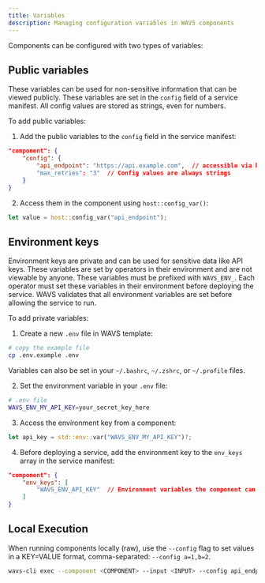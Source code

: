 ```yaml
---
title: Variables
description: Managing configuration variables in WAVS components
---
```

<!--docsignore
docsignore-->

Components can be configured with two types of variables:

## Public variables

These variables can be used for non-sensitive information that can be viewed publicly. These variables are set in the `config` field of a service manifest. All config values are stored as strings, even for numbers.

To add public variables:

1. Add the public variables to the `config` field in the service manifest:

```json
"component": {
    "config": {
        "api_endpoint": "https://api.example.com",  // accessible via host::config_var()
        "max_retries": "3"  // Config values are always strings
    }
}
```

2. Access them in the component using `host::config_var()`:

```rust
let value = host::config_var("api_endpoint");
```

## Environment keys

Environment keys are private and can be used for sensitive data like API keys. These variables are set by operators in their environment and are not viewable by anyone. These variables must be prefixed with `WAVS_ENV_`. Each operator must set these variables in their environment before deploying the service. WAVS validates that all environment variables are set before allowing the service to run.

To add private variables:

1. Create a new `.env` file in WAVS template:

```bash
# copy the example file
cp .env.example .env
```

Variables can also be set in your `~/.bashrc`, `~/.zshrc`, or `~/.profile` files.

2. Set the environment variable in your `.env` file:

```bash
# .env file
WAVS_ENV_MY_API_KEY=your_secret_key_here
```

3. Access the environment key from a component:

```rust
let api_key = std::env::var("WAVS_ENV_MY_API_KEY")?;
```

4. Before deploying a service, add the environment key to the `env_keys` array in the service manifest:

```json
"component": {
    "env_keys": [
        "WAVS_ENV_API_KEY"  // Environment variables the component can access. Must be prefixed with WAVS_ENV_
    ]
}
```

## Local Execution

When running components locally (raw), use the `--config` flag to set values in a KEY=VALUE format, comma-separated: `--config a=1,b=2`.

```bash
wavs-cli exec --component <COMPONENT> --input <INPUT> --config api_endpoint=https://api.example.com
```
